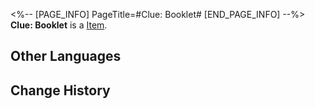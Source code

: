 <%-- [PAGE_INFO]
PageTitle=#Clue: Booklet#
[END_PAGE_INFO] --%>
{{Item Infobox
|title       = Clue: Booklet
|id          = 140328
|image       = Item Clue- Booklet.png
|type        = 
|invCategory = Missions
|rarity      = 3
|effect      = 
|description = The booklet Adler was reading up to his disappearance. It records the lives of a few Genius Society members &mdash; The content consists of quite a few pieces of interesting information.
}}
'''Clue: Booklet''' is a [[Item]].

==Other Languages==
{{Other Languages
|en   = Clue: Booklet
|zhs  = 线索信息·附录小册子
|zht  = 線索資訊•附錄小冊子
|ja   = 手がかり・付録の冊子
|ko   = 단서 정보•부록 수첩
|es   = Pista: Cuaderno
|fr   = Indice : Carnet
|ru   = Улика: Буклет
|th   = เบาะแส: หนังสือเล่มเล็ก
|vi   = Thông Tin Mấu Chốt - Sổ Tay Phụ Lục
|de   = Hinweis: Broschüre
|id   = Petunjuk: Buklet
|pt   = Pista: Livreto
}}

==Change History==
{{Change History|2.0}}